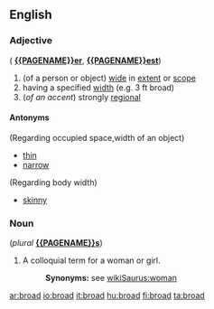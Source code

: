 ==English==
=== Adjective ===
'''{{PAGENAME}}''' ({{compar}} '''[[{{PAGENAME}}er]]''', {{superl}} '''[[{{PAGENAME}}est]]''')
#(of a person or object) [[wide]] in [[extent]] or [[scope]]
# having a specified [[width]] (e.g. 3 ft broad)
#(''of an accent'') strongly [[regional]]

====Antonyms====
(Regarding occupied space,width of an object)
*[[thin]] 
*[[narrow]]
(Regarding body width)
*[[skinny]]

=== Noun ===
'''{{PAGENAME}}''' (''plural'' '''[[{{PAGENAME}}s]]''')
#A colloquial term for a woman or girl.
#:'''Synonyms:''' see [[wikiSaurus:woman]]

[[ar:broad]]
[[io:broad]]
[[it:broad]]
[[hu:broad]]
[[fi:broad]]
[[ta:broad]]